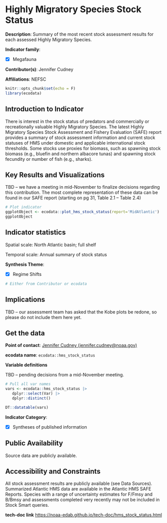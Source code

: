 # Highly Migratory Species Stock Status {#hms_stock_status}

**Description**: Summary of the most recent stock assessment results for each assessed Highly Migratory Species.

**Indicator family**: 

- [X] Megafauna


**Contributor(s)**: Jennifer Cudney

**Affiliations**: NEFSC

```{r echo=FALSE}
knitr::opts_chunk$set(echo = F)
library(ecodata)
```
## Introduction to Indicator
There is interest in the stock status of predators and commercially or recreationally valuable Highly Migratory Species. The latest Highly Migratory Species Stock Assessment and Fishery Evaluation (SAFE) report provides a summary of stock assessment information and current stock statuses of HMS under domestic and applicable international stock thresholds. Some stocks use proxies for biomass, such as spawning stock biomass (e.g., bluefin and northern albacore tunas) and spawning stock fecundity or number of fish (e.g., sharks).

## Key Results and Visualizations
TBD – we have a meeting in mid-November to finalize decisions regarding this contribution. The most complete representation of these data can be found in our SAFE report (starting on pg 31, Table 2.1 – Table 2.4)

```{r plot_hms_stock_statusMAB}
# Plot indicator
ggplotObject <- ecodata::plot_hms_stock_status(report='MidAtlantic')
ggplotObject
```


## Indicator statistics 
Spatial scale: North Atlantic basin; full shelf

Temporal scale: Annual summary of stock status

**Synthesis Theme**:

- [X] Regime Shifts


```{r autostats_hms_stock_status}
# Either from Contributor or ecodata
```

## Implications
TBD – our assessment team has asked that the Kobe plots be redone, so please do not include them here yet.

## Get the data

**Point of contact**: [Jennifer Cudney (jennifer.cudney@noaa.gov)](mailto:Jennifer Cudney (jennifer.cudney@noaa.gov)){.email}

**ecodata name**: `ecodata::hms_stock_status`

**Variable definitions**

TBD – pending decisions from a mid-November meeting.

```{r vars_hms_stock_status}
# Pull all var names
vars <- ecodata::hms_stock_status |>
   dplyr::select(Var) |>
   dplyr::distinct()

DT::datatable(vars)
```
**Indicator Category**:

- [X] Syntheses of published information


## Public Availability

Source data are publicly available.

## Accessibility and Constraints

All stock assessment results are publicly available (see Data Sources). Summarized Atlantic HMS data are available in the Atlantic HMS SAFE Reports. Species with a range of uncertainty estimates for F/Fmsy and B/Bmsy and assessments completed very recently may not be included in Stock Smart queries.

**tech-doc link**
<https://noaa-edab.github.io/tech-doc/hms_stock_status.html>


